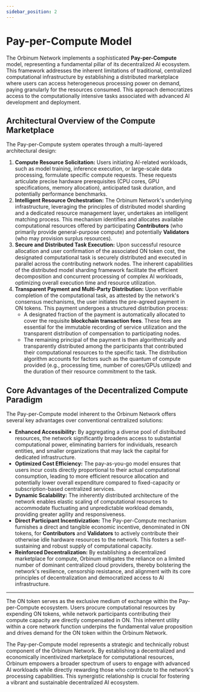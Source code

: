 ```yaml
---
sidebar_position: 2
---
```

# Pay-per-Compute Model

The Orbinum Network implements a sophisticated **Pay-per-Compute** model, representing a fundamental pillar of its decentralized AI ecosystem. This framework addresses the inherent limitations of traditional, centralized computational infrastructure by establishing a distributed marketplace where users can access heterogeneous processing power on demand, paying granularly for the resources consumed. This approach democratizes access to the computationally intensive tasks associated with advanced AI development and deployment.

## Architectural Overview of the Compute Marketplace

The Pay-per-Compute system operates through a multi-layered architectural design:

1.  **Compute Resource Solicitation:** Users initiating AI-related workloads, such as model training, inference execution, or large-scale data processing, formulate specific compute requests. These requests articulate precise hardware prerequisites (CPU cores, GPU specifications, memory allocation), anticipated task duration, and potentially performance benchmarks.
2.  **Intelligent Resource Orchestration:** The Orbinum Network's underlying infrastructure, leveraging the principles of distributed model sharding and a dedicated resource management layer, undertakes an intelligent matching process. This mechanism identifies and allocates available computational resources offered by participating **Contributors** (who primarily provide general-purpose compute) and potentially **Validators** (who may provision surplus resources).
3.  **Secure and Distributed Task Execution:** Upon successful resource allocation and user confirmation of the associated ON token cost, the designated computational task is securely distributed and executed in parallel across the contributing network nodes. The inherent capabilities of the distributed model sharding framework facilitate the efficient decomposition and concurrent processing of complex AI workloads, optimizing overall execution time and resource utilization.
4.  **Transparent Payment and Multi-Party Distribution:** Upon verifiable completion of the computational task, as attested by the network's consensus mechanisms, the user initiates the pre-agreed payment in ON tokens. This payment undergoes a structured distribution process:
    * A designated fraction of the payment is automatically allocated to cover the requisite **blockchain transaction fees**. These fees are essential for the immutable recording of service utilization and the transparent distribution of compensation to participating nodes.
    * The remaining principal of the payment is then algorithmically and transparently distributed among the participants that contributed their computational resources to the specific task. The distribution algorithm accounts for factors such as the quantum of compute provided (e.g., processing time, number of cores/GPUs utilized) and the duration of their resource commitment to the task.

## Core Advantages of the Decentralized Compute Paradigm

The Pay-per-Compute model inherent to the Orbinum Network offers several key advantages over conventional centralized solutions:

* **Enhanced Accessibility:** By aggregating a diverse pool of distributed resources, the network significantly broadens access to substantial computational power, eliminating barriers for individuals, research entities, and smaller organizations that may lack the capital for dedicated infrastructure.
* **Optimized Cost Efficiency:** The pay-as-you-go model ensures that users incur costs directly proportional to their actual computational consumption, leading to more efficient resource allocation and potentially lower overall expenditure compared to fixed-capacity or subscription-based centralized services.
* **Dynamic Scalability:** The inherently distributed architecture of the network enables elastic scaling of computational resources to accommodate fluctuating and unpredictable workload demands, providing greater agility and responsiveness.
* **Direct Participant Incentivization:** The Pay-per-Compute mechanism furnishes a direct and tangible economic incentive, denominated in ON tokens, for **Contributors** and **Validators** to actively contribute their otherwise idle hardware resources to the network. This fosters a self-sustaining and robust supply of computational capacity.
* **Reinforced Decentralization:** By establishing a decentralized marketplace for compute, Orbinum mitigates the reliance on a limited number of dominant centralized cloud providers, thereby bolstering the network's resilience, censorship resistance, and alignment with its core principles of decentralization and democratized access to AI infrastructure.

---

The ON token serves as the exclusive medium of exchange within the Pay-per-Compute ecosystem. Users procure computational resources by expending ON tokens, while network participants contributing their compute capacity are directly compensated in ON. This inherent utility within a core network function underpins the fundamental value proposition and drives demand for the ON token within the Orbinum Network.

The Pay-per-Compute model represents a strategic and technically robust component of the Orbinum Network. By establishing a decentralized and economically incentivized marketplace for computational resources, Orbinum empowers a broader spectrum of users to engage with advanced AI workloads while directly rewarding those who contribute to the network's processing capabilities. This synergistic relationship is crucial for fostering a vibrant and sustainable decentralized AI ecosystem.